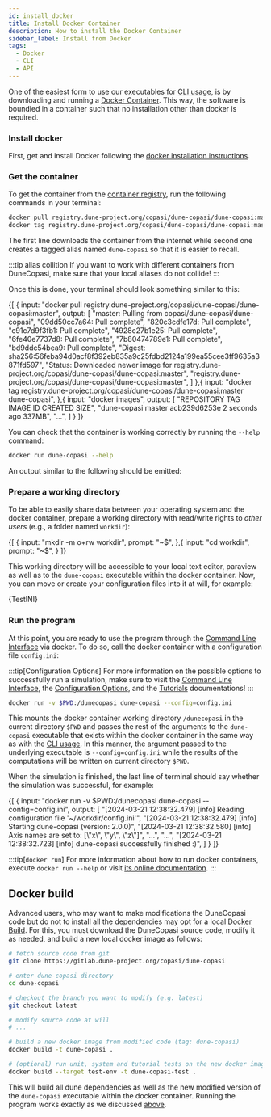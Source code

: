 ```yaml
---
id: install_docker
title: Install Docker Container
description: How to install the Docker Container
sidebar_label: Install from Docker
tags:
  - Docker
  - CLI
  - API
---
```



One of the easiest form to use our executables for [CLI usage](use_cli), is by downloading and running a
[Docker Container](https://www.docker.com/). This way, the software is boundled in a container
such that no installation other than docker is required.

### Install docker
First, get and install Docker following the
[docker installation instructions](https://docs.docker.com/get-docker/).

### Get the container

To get the container from the [container registry](https://gitlab.dune-project.org/copasi/dune-copasi/container_registry), run the following commands in your terminal:

```bash
docker pull registry.dune-project.org/copasi/dune-copasi/dune-copasi:master
docker tag registry.dune-project.org/copasi/dune-copasi/dune-copasi:master dune-copasi
```

The first line downloads the container from the internet while second one creates a tagged alias named `dune-copasi` so that it is easier to recall.

:::tip alias collition
If you want to work with different containers from DuneCopasi, make sure that your local aliases do not collide!
:::

Once this is done, your terminal should look something similar to this:

<ExampleTerminal title="Pulling DuneCopasi docker image">
  {[
    {
      input: "docker pull registry.dune-project.org/copasi/dune-copasi/dune-copasi:master",
      output: [
        "master: Pulling from copasi/dune-copasi/dune-copasi",
        "09dd50cc7a64: Pull complete",
        "820c3cdfe17d: Pull complete",
        "c91c7d9f3fb1: Pull complete",
        "4928c27b1e25: Pull complete",
        "6fe40e7737d8: Pull complete",
        "7b80474789e1: Pull complete",
        "bd9ddc54bea9: Pull complete",
        "Digest: sha256:56feba94d0acf8f392eb835a9c25fdbd2124a199ea55cee3ff9635a3871fd597",
        "Status: Downloaded newer image for registry.dune-project.org/copasi/dune-copasi/dune-copasi:master",
        "registry.dune-project.org/copasi/dune-copasi/dune-copasi:master",
      ]
    },{
      input: "docker tag registry.dune-project.org/copasi/dune-copasi/dune-copasi:master dune-copasi",
    },{
      input: "docker images",
      output: [
        "REPOSITORY    TAG        IMAGE ID       CREATED        SIZE",
        "dune-copasi   master     acb239d6253e   2 seconds ago  337MB",
        "...",
      ]
    }
  ]}
</ExampleTerminal>

You can check that the container is working correctly by running the `--help` command:

```bash
docker run dune-copasi --help
```

An output similar to the following should be emitted:

<DuneCopasiHelp prefix="docker run "/>

### Prepare a working directory

To be able to easily share data between your operating system and the docker
container, prepare a working directory with read/write rights to _other users_
(e.g., a folder named `workdir`):

<ExampleTerminal prompt="~/workdir$" title="Creating a working directory">
  {[
    {
      input: "mkdir -m o+rw workdir",
      prompt: "~$",
    },{
      input: "cd workdir",
      prompt: "~$",
    }
  ]}
</ExampleTerminal>

This working directory will be accessible to your local text editor, paraview as
well as to the `dune-copasi` executable within the docker container. Now, you can
move or create your configuration files into it at will, for example:


<CodeBlock language="ini" title="~/workdir/config.ini" showLineNumbers>
{TestINI}
</CodeBlock>


### Run the program

At this point, you are ready to use the program through the [Command Line Interface](use_cli) via docker. To do so, call the docker container with a configuration
file `config.ini`:

:::tip[Configuration Options]
For more information on the possible options to successfully run a simulation, make sure to visit the [Command Line Interface](use_cli), the [Configuration Options](param_tree), and the [Tutorials](/tutorials) documentations!
:::

```bash
docker run -v $PWD:/dunecopasi dune-copasi --config=config.ini
```

This mounts the docker container working directory `/dunecopasi` in the current directory `$PWD` and
passes the rest of the arguments to the `dune-copasi` executable that exists within the docker container in the same way as with the [CLI usage](use_cli).
In this manner, the argument passed to the underlying executable is `--config=config.ini` while the results
of the computations will be written on current directory `$PWD`.

When the simulation is finished, the last line of terminal should say whether the simulation was successful, for example:

<ExampleTerminal prompt="~/workdir$" title="Running DuneCopasi">
  {[
    {
      input: "docker run -v $PWD:/dunecopasi dune-copasi --config=config.ini",
      output: [
      "[2024-03-21 12:38:32.479] [info] Reading configuration file '~/workdir/config.ini'",
      "[2024-03-21 12:38:32.479] [info] Starting dune-copasi (version: 2.0.0)",
      "[2024-03-21 12:38:32.580] [info] Axis names are set to: [\"x\", \"y\", \"z\"]",
      "...",
      "...",
      "[2024-03-21 12:38:32.723] [info] dune-copasi successfully finished :)",
      ]
    }
  ]}
</ExampleTerminal>

:::tip[`docker run`]
For more information about how to run docker containers, execute `docker run --help` or
visit [its online documentation](https://docs.docker.com/engine/reference/run/).
:::

## Docker build

Advanced users, who may want to make modifications the DuneCopasi
code but do not to install all the dependencies may opt for a local [Docker Build](https://docs.docker.com/build/).
For this, you must download the DuneCopasi source code, modify it as needed, and build
a new local docker image as follows:

```bash
# fetch source code from git
git clone https://gitlab.dune-project.org/copasi/dune-copasi

# enter dune-copasi directory
cd dune-copasi

# checkout the branch you want to modify (e.g. latest)
git checkout latest

# modify source code at will
# ...

# build a new docker image from modified code (tag: dune-copasi)
docker build -t dune-copasi .

# (optional) run unit, system and tutorial tests on the new docker image
docker build --target test-env -t dune-copasi-test .
```

This will build all dune dependencies as well as the new modified version of the `dune-copasi` executable within the docker container.
Running the program works exactly as we discussed [above](#run-the-program).
